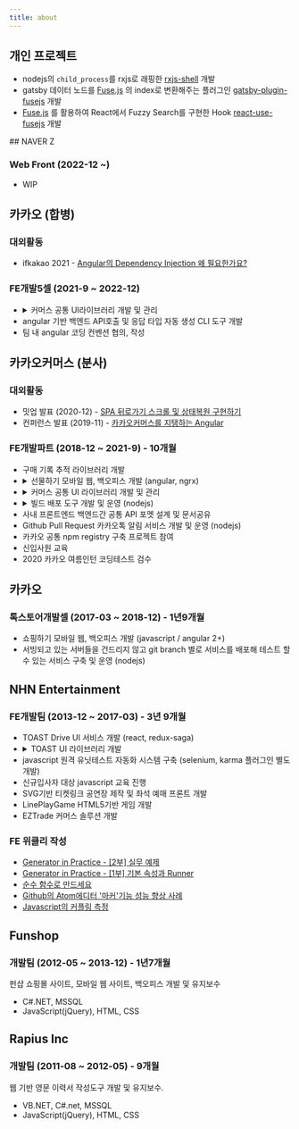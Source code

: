 ```yaml
---
title: about
---
```


<section>

## 개인 프로젝트

- nodejs의 `child_process`를 rxjs로 래핑한 [rxjs-shell](https://www.npmjs.com/package/rxjs-shell) 개발
- gatsby 데이터 노드를 [Fuse.js](https://fusejs.io/) 의 index로 변환해주는 플러그인 [gatsby-plugin-fusejs](https://www.npmjs.com/package/gatsby-plugin-fusejs) 개발
- [Fuse.js](https://fusejs.io/) 를 활용하여 React에서 Fuzzy Search를 구현한 Hook [react-use-fusejs](https://www.npmjs.com/package/react-use-fusejs) 개발

</section>

<section>
## NAVER Z

### Web Front (2022-12 ~)

- WIP
</section>

<section>

## 카카오 (합병)

### 대외활동

- ifkakao 2021 - [Angular의 Dependency Injection 왜 필요한가요?](https://if.kakao.com/session/105)

### FE개발5셀 (2021-9 ~ 2022-12)

<ul>
  <li>
    <details>
      <summary>커머스 공통 UI라이브러리 개발 및 관리</summary>
      <ul>
        <li>공통모듈 빌드배포 nx 검토 및 도입</li>
      </ul>
    </details>
  </li>
  <li>angular 기반 백엔드 API호출 및 응답 타입 자동 생성 CLI 도구 개발</li>
  <li>팀 내 angular 코딩 컨벤션 협의, 작성</li>
</ul>

</section>

<section>

## 카카오커머스 (분사)

### 대외활동

- 밋업 발표 (2020-12) - [SPA 뒤로가기 스크롤 및 상태복원 구현하기](https://tech.kakao.com/2020/12/23/frontend-growth-04/)
- 컨퍼런스 발표 (2019-11) - [카카오커머스를 지탱하는 Angular](https://tech.kakao.com/2019/11/27/kakao-commerce-frontend-angular/)

### FE개발파트 (2018-12 ~ 2021-9) - 10개월

<ul>
  <li>구매 기록 추적 라이브러리 개발</li>
  <li>
    <details>
      <summary>선물하기 모바일 웹, 백오피스 개발 (angular, ngrx)</summary>
      <ul>
        <li>react -> angular 전환</li>
      </ul>
    </details>
  </li>
  <li>
    <details>
      <summary>커머스 공통 UI 라이브러리 개발 및 관리</summary>
      <ul>
        <li>상품 등록 등의 입력 폼 공통 모듈</li>
        <li>ckeditor 래핑 공통 웹 에디터 모듈</li>
        <li>
          백오피스 공통 API 호환 파일 업로더, 캐이케이딩 드롭다운 등 공통 모듈
        </li>
        <li>선물하기, 쇼핑하기 등 카카오톡 웹뷰 공통 컨트롤 모듈</li>
        <li>모바일 웹 전용 공통 캐러셀 모듈</li>
      </ul>
    </details>
  </li>
  <li>
    <details>
      <summary>빌드 배포 도구 개발 및 운영 (nodejs)</summary>
      <ul>
        <li>
          배포, 롤백, 사내 인프라(cdn, matrix) 인터페이스 포함된 CLI개발 및 공유
        </li>
        <li>jenkins 이용 테스트, 빌드, 배포 자동화 시스템 구축</li>
      </ul>
    </details>
  </li>
  <li>사내 프론트엔드 백엔드간 공통 API 포멧 설계 및 문서공유</li>
  <li>Github Pull Request 카카오톡 알림 서비스 개발 및 운영 (nodejs)</li>
  <li>카카오 공통 npm registry 구축 프로젝트 참여</li>
  <li>신입사원 교육</li>
  <li>2020 카카오 여름인턴 코딩테스트 검수</li>
</ul>

</section>

<section>

## 카카오

### 톡스토어개발셀 (2017-03 ~ 2018-12) - 1년9개월

- 쇼핑하기 모바일 웹, 백오피스 개발 (javascript / angular 2+)
- 서빙되고 있는 서버들을 건드리지 않고 git branch 별로 서비스를 배포해 테스트 할 수 있는 서비스 구축 및 운영 (nodejs)

</section>

<section>

## NHN Entertainment

### FE개발팀 (2013-12 ~ 2017-03) - 3년 9개월

<ul>
  <li>TOAST Drive UI 서비스 개발 (react, redux-saga)</li>
  <li>
    <details>
      <summary>TOAST UI 라이브러리 개발</summary>
      <ul>
        <li>tui.calendar</li>
        <li>tui.color-picker</li>
        <li>tui.animation</li>
        <li>tui.code-snippet - 자주 쓰이는 공통 함수 모음</li>
        <li>tui.dom - DOM 처리 유틸리티 라이브러리</li>
        <li>tui.context-menu - 우클릭 메뉴 라이브러리</li>
        <li>tui.placeholder - input:text placeholder 에뮬레이션</li>
      </ul>
    </details>
  </li>
  <li>
    javascript 원격 유닛테스트 자동화 시스템 구축 (selenium, karma 플러그인 별도
    개발)
  </li>
  <li>신규입사자 대상 javascript 교육 진행</li>
  <li>SVG기반 티켓링크 공연장 제작 및 좌석 예매 프론트 개발</li>
  <li>LinePlayGame HTML5기반 게임 개발</li>
  <li>EZTrade 커머스 솔루션 개발</li>
</ul>

### FE 위클리 작성

- [Generator in Practice - [2부] 실무 예제](https://ui.toast.com/weekly-pick/ko_20160805)
- [Generator in Practice - [1부] 기본 속성과 Runner](https://ui.toast.com/weekly-pick/ko_20160729)
- [순수 함수로 만드세요](https://ui.toast.com/weekly-pick/ko_20160613)
- [Github의 Atom에디터 '마커'기능 성능 향상 사례](https://ui.toast.com/weekly-pick/ko_20151214)
- [Javascript의 커플링 측정](https://ui.toast.com/weekly-pick/ko_20150522/)

</section>

<section>

## Funshop

### 개발팀 (2012-05 ~ 2013-12) - 1년7개월

펀샵 쇼핑몰 사이트, 모바일 웹 사이트, 백오피스 개발 및 유지보수

- C#.NET, MSSQL
- JavaScript(jQuery), HTML, CSS

</section>

<section>

## Rapius Inc

### 개발팀 (2011-08 ~ 2012-05) - 9개월

웹 기반 영문 이력서 작성도구 개발 및 유지보수.

- VB.NET, C#.net, MSSQL
- JavaScript(jQuery), HTML, CSS

</section>
